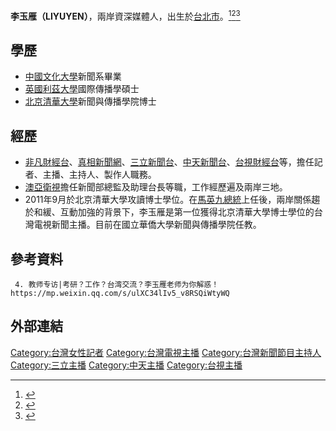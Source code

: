 {{主播資訊
| 主播頭銜     = 
| 主播姓名    = 李玉雁
| 主播英文名字 = LIYUYEN
| 主播出生日期 = 
| 主播逝世日期 = 
| 主播照片檔案 = 
| 主播照片尺寸 = 
| 主播照片圖說 = 
| 暱稱         = 
| 綽號         = 
| 國籍         = {{ROC}}
| 籍貫         = 
| 出生地       = {{TWN}}[[台北市|台北市]]
| 逝世地       = 
| 最高學歷     = [[北京|北京]][[清華大學|清華大學]]博士研究生
| 星座         = 
| 血型         =
| 身高         =
| 體重         =
| 婚姻狀況     = 
| 配偶         = 
| 信仰宗教     = 
| 官方網站     = 
| 備註         = 
|}}

'''李玉雁（LIYUYEN）'''，兩岸資深媒體人，出生於[[台北市|台北市]]。<ref>{{Cite web |url=http://www.ttv.com.tw/Taiwan/TTVInfo/TTVInfo1855.htm |title=財經主播李玉雁在說 你有沒有在聽 |access-date=2011-07-28 |archive-date=2019-06-09 |archive-url=https://web.archive.org/web/20190609232632/https://www.ttv.com.tw/Taiwan/TTVInfo/TTVInfo1855.htm |dead-url=no }}</ref><ref>{{Cite web |url=http://blog.yam.com/missli |title=部落格 |access-date=2013-06-06 |archive-date=2017-02-06 |archive-url=https://web.archive.org/web/20170206185313/http://blog.yam.com/missli |dead-url=no }}</ref><ref>{{Cite web |url=http://www.oocities.org/yenthebeautiful/index.htm |title=Yen's Website |access-date=2013-07-05 |archive-date=2017-02-06 |archive-url=https://web.archive.org/web/20170206190720/http://www.oocities.org/yenthebeautiful/index.htm |dead-url=no }}</ref>

==學歷==
*[[中國文化大學|中國文化大學]]新聞系畢業
*[[英國|英國]][[利茲大學|利茲大學]]國際傳播學碩士
*[[北京|北京]][[清華大學|清華大學]]新聞與傳播學院博士

==經歷==
*[[非凡財經台|非凡財經台]]、[[真相新聞網|真相新聞網]]、[[三立新聞台|三立新聞台]]、[[中天新聞台|中天新聞台]]、[[台視財經台|台視財經台]]等，擔任記者、主播、主持人、製作人職務。
*[[澳亞衛視|澳亞衛視]]擔任新聞部總監及助理台長等職，工作經歷遍及兩岸三地。
*2011年9月於北京清華大學攻讀博士學位。在[[馬英九|馬英九]][[總統|總統]]上任後，兩岸關係趨於和緩、互動加強的背景下，李玉雁是第一位獲得北京清華大學博士學位的台灣電視新聞主播。目前在國立華僑大學新聞與傳播學院任教。

==參考資料==
{{reflist}}
  4. 教师专访|考研？工作？台湾交流？李玉雁老师为你解惑！https://mp.weixin.qq.com/s/ulXC34lIv5_v8RSQiWtyWQ {{Wayback|url=https://mp.weixin.qq.com/s/ulXC34lIv5_v8RSQiWtyWQ |date=20190830145031 }}

==外部連結==

[[Category:台灣女性記者|Category:台灣女性記者]]
[[Category:台灣電視主播|Category:台灣電視主播]]
[[Category:台灣新聞節目主持人|Category:台灣新聞節目主持人]]
[[Category:三立主播|Category:三立主播]]
[[Category:中天主播|Category:中天主播]]
[[Category:台視主播|Category:台視主播]]
